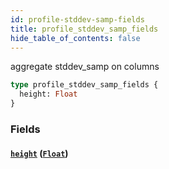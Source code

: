 ```yaml
---
id: profile-stddev-samp-fields
title: profile_stddev_samp_fields
hide_table_of_contents: false
---
```


aggregate stddev_samp on columns

```graphql
type profile_stddev_samp_fields {
  height: Float
}
```

### Fields

#### [`height`](#) ([`Float`](../scalars/float))
